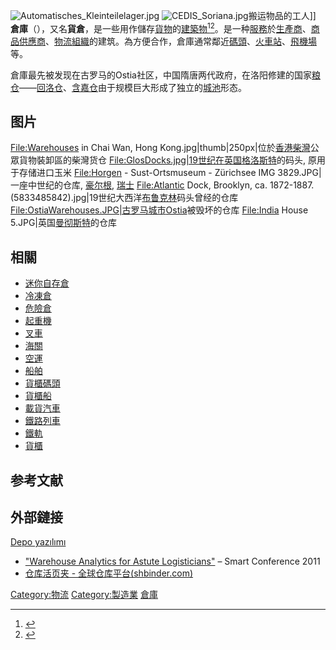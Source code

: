 {{about|一种建筑物|版本控制中的-{zh-cn:对象; zh-tw:物件;}-|仓库 (版本控制)}}
[[File:Automatisches_Kleinteilelager.jpg|thumb]]
[[File:CEDIS_Soriana.jpg|thumb]]搬运物品的工人]]
'''倉庫'''（{{lang-en|warehouse}}），又名'''貨倉'''，是一些用作儲存[[貨物|貨物]]的[[建築物|建築物]]<ref>{{Cite book|chapter-url=https://archive.org/details/Dictionary_of_Architecture_Construction|title=Dictionary of Architecture & Construction|last=Harris|first=Cyril M.|publisher=McGraw-Hill|year=2006|isbn=978-0071452373|edition=4th|location=|pages=1056|chapter=Warehouse|quote=warehouse: A building designed for the storage of various goods.}}</ref><ref>{{Cite book|chapter-url=https://archive.org/details/Dictionary_of_Architecture_and_Building_Construction|title=Dictionary of Architecture and Building Construction|last=Davies|first=Nikolas|last2=Jokiniemi|first2=Erkki|publisher=Elsevier|year=2008|isbn=978-0-7506-8502-3|location=|pages=410|chapter=warehouse|quote=warehouse: a large building for storing goods and products prior to distribution; a storehouse.}}</ref>。是一种[[服務|服務]]於[[工廠|生產商]]、[[商品|商品]][[供應商|供應商]]、[[物流|物流]][[组织_(社会学)|組織]]的建筑。為方便合作，倉庫通常鄰近[[碼頭|碼頭]]、[[火車站|火車站]]、[[飛機場|飛機場]]等。

倉庫最先被发现在古罗马的Ostia社区，中国隋唐两代政府，在洛阳修建的国家[[粮仓|粮仓]]——[[回洛仓|回洛仓]]、[[含嘉仓|含嘉仓]]由于规模巨大形成了独立的[[城池|城池]]形态。

== 图片 ==

<gallery>
File:Warehouses in Chai Wan, Hong Kong.jpg|thumb|250px|位於[[香港|香港]][[柴灣|柴灣]]公眾貨物裝卸區的柴灣货仓
File:GlosDocks.jpg|19世纪在[[英国|英国]][[格洛斯特|格洛斯特]]的码头, 原用于存储进口玉米
File:Horgen - Sust-Ortsmuseum - Zürichsee IMG 3829.JPG| 一座中世纪的仓库, [[豪尔根|豪尔根]], [[瑞士|瑞士]]
File:Atlantic Dock, Brooklyn, ca. 1872-1887. (5833485842).jpg|19世纪大西洋[[布鲁克林|布鲁克林]]码头曾经的仓库
File:OstiaWarehouses.JPG|古罗马城市[[Ostia_(Rome)|Ostia]]被毁坏的仓库
File:India House 5.JPG|英国[[曼彻斯特|曼彻斯特]]的仓库
</gallery>

==相關==
* [[迷你自存倉|迷你自存倉]]
* [[冷凍倉|冷凍倉]]
* [[危險倉|危險倉]]
* [[起重機|起重機]]
* [[叉車|叉車]]
* [[海關|海關]]  
* [[空運|空運]] 
* [[船舶|船舶]] 
* [[貨櫃碼頭|貨櫃碼頭]]  
* [[貨櫃船|貨櫃船]] 
* [[載貨汽車|載貨汽車]] 
* [[鐵路列車|鐵路列車]] 
* [[鐵軌|鐵軌]] 
* [[貨櫃|貨櫃]]
==参考文献==
{{reflist}}
==外部鏈接==
{{Commonscat|Warehouses}}[https://www.nar10.com/depo-ve-stok-yonetimi/ Depo yazılımı] {{Wayback|url=https://www.nar10.com/depo-ve-stok-yonetimi/ |date=20210509105942 }}{{wiktionary}}
*[http://logisticsbureau.com/warehouse-analystics-for-astute-logisticians/ "Warehouse Analytics for Astute Logisticians"] {{Wayback|url=http://logisticsbureau.com/warehouse-analystics-for-astute-logisticians/ |date=20150331192617 }} – Smart Conference 2011
*[https://web.archive.org/web/20190502002722/https://shbinder.com/ 仓库活页夹 - 全球仓库平台(shbinder.com)]

{{Authority control}}

[[Category:物流|Category:物流]]
[[Category:製造業|Category:製造業]]
[[Category:倉庫|]]